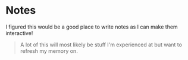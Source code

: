 
<Meta name="Notes/Overview" title="Notes/Overview" />

# Notes

I figured this would be a good place to write notes as I can make them interactive!

> A lot of this will most likely be stuff I'm experienced at but want to refresh my memory on.
